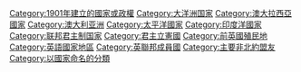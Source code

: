 {{Catnav|頁面分類|地理|大洲|大洋洲|大洋洲国家}}
{{Catnav|頁面分類|地理|国家|大洋洲国家}}
{{Catnav|頁面分類|人类社会|政治|国家|大洋洲国家}}
{{Portal|澳洲}}
{{Topic category|澳洲}}
{{Commons category}}

[[Category:1901年建立的國家或政權|Category:1901年建立的國家或政權]]
[[Category:大洋洲国家|Category:大洋洲国家]]
[[Category:澳大拉西亞國家|Category:澳大拉西亞國家]]
[[Category:澳大利亚洲|Category:澳大利亚洲]]
[[Category:太平洋國家|Category:太平洋國家]]
[[Category:印度洋國家|Category:印度洋國家]]
[[Category:联邦君主制国家|Category:联邦君主制国家]]
[[Category:君主立憲國|Category:君主立憲國]]
[[Category:前英國殖民地|Category:前英國殖民地]]
[[Category:英語國家地區|Category:英語國家地區]]
[[Category:英聯邦成員國|Category:英聯邦成員國]]
[[Category:主要非北約盟友|Category:主要非北約盟友]]
[[Category:以國家命名的分類|Category:以國家命名的分類]]
